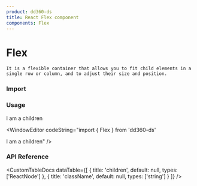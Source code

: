 ```yaml
---
product: dd360-ds
title: React Flex component
components: Flex
---
```


# <span name="floating-nav">Flex</span>

    It is a flexible container that allows you to fit child elements in a single row or column, and to adjust their size and position.

### <span name="floating-nav">Import</span>

<WindowEditor codeString="import { Flex } from 'dd360-ds'" />
<WindowEditor codeString="import Flex from 'dd360-ds/Flex'" />

### <span name="floating-nav">Usage</span>

<ContainerComponentDoc>
    <Flex>I am a children</Flex>
</ContainerComponentDoc>

<WindowEditor codeString="import { Flex } from 'dd360-ds'

<Flex>I am a children</Flex>" />

### <span name="floating-nav">API Reference</span>

<CustomTableDocs
    dataTable={[
        { title: 'children', default: null, types: ['ReactNode'] },
        { title: 'className', default: null, types: ['string'] }
    ]}
/>
